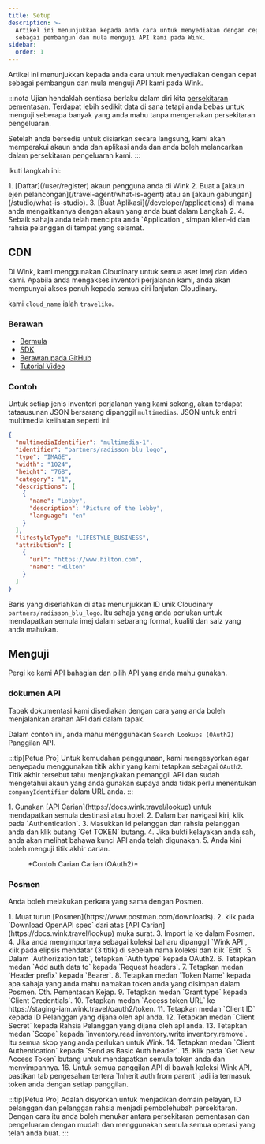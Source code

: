 ```yaml
---
title: Setup
description: >-
  Artikel ini menunjukkan kepada anda cara untuk menyediakan dengan cepat
  sebagai pembangun dan mula menguji API kami pada Wink.
sidebar:
  order: 1
---
```


Artikel ini menunjukkan kepada anda cara untuk menyediakan dengan cepat sebagai pembangun dan mula menguji API kami pada Wink.

:::nota
Ujian hendaklah sentiasa berlaku dalam diri kita [persekitaran pementasan](/getting-started/environments). Terdapat lebih sedikit data di sana tetapi anda bebas untuk menguji seberapa banyak yang anda mahu tanpa mengenakan persekitaran pengeluaran.

Setelah anda bersedia untuk disiarkan secara langsung, kami akan memperakui akaun anda dan aplikasi anda dan anda boleh melancarkan dalam persekitaran pengeluaran kami.
:::

Ikuti langkah ini:

<Steps>
  1. [Daftar](/user/register) akaun pengguna anda di Wink
  2. Buat a [akaun ejen pelancongan](/travel-agent/what-is-agent) atau an [akaun gabungan](/studio/what-is-studio).
  3. [Buat Aplikasi](/developer/applications) di mana anda mengaitkannya dengan akaun yang anda buat dalam Langkah 2.
  4. Sebaik sahaja anda telah mencipta anda `Application`, simpan klien-id dan rahsia pelanggan di tempat yang selamat.
</Steps>


## CDN

Di Wink, kami menggunakan Cloudinary untuk semua aset imej dan video kami. Apabila anda mengakses inventori perjalanan kami, anda akan mempunyai akses penuh kepada semua ciri lanjutan Cloudinary.

kami `cloud_name` ialah  `traveliko`.

### Berawan

* [Bermula](https://cloudinary.com/documentation/dev_kickstart)
* [SDK](https://cloudinary.com/documentation/cloudinary_sdks)
* [Berawan pada GitHub](https://github.com/cloudinary)
* [Tutorial Video](https://cloudinary.com/documentation/cloudinary_sdks_tutorials)

### Contoh

Untuk setiap jenis inventori perjalanan yang kami sokong, akan terdapat tatasusunan JSON bersarang dipanggil `multimedias`. JSON untuk entri multimedia kelihatan seperti ini:

```json {3}
{
  "multimediaIdentifier": "multimedia-1",
  "identifier": "partners/radisson_blu_logo",
  "type": "IMAGE",
  "width": "1024",
  "height": "768",
  "category": "1",
  "descriptions": [
    {
      "name": "Lobby",
      "description": "Picture of the lobby",
      "language": "en"
    }
  ],
  "lifestyleType": "LIFESTYLE_BUSINESS",
  "attribution": [
    {
      "url": "https://www.hilton.com",
      "name": "Hilton"
    }
  ]
}
```

Baris yang diserlahkan di atas menunjukkan ID unik Cloudinary `partners/radisson_blu_logo`. Itu sahaja yang anda perlukan untuk mendapatkan semula imej dalam sebarang format, kualiti dan saiz yang anda mahukan.

## Menguji

Pergi ke kami [API](/developer/apis) bahagian dan pilih API yang anda mahu gunakan.

### dokumen API

Tapak dokumentasi kami disediakan dengan cara yang anda boleh menjalankan arahan API dari dalam tapak.

Dalam contoh ini, anda mahu menggunakan `Search Lookups (OAuth2)` Panggilan API.

:::tip\[Petua Pro]
Untuk kemudahan penggunaan, kami mengesyorkan agar penyepadu menggunakan titik akhir yang kami tetapkan sebagai `OAuth2`. Titik akhir tersebut tahu menjangkakan pemanggil API dan sudah mengetahui akaun yang anda gunakan supaya anda tidak perlu menentukan `companyIdentifier` dalam URL anda.
:::

<Steps>
  1. Gunakan [API Carian](https://docs.wink.travel/lookup) untuk mendapatkan semula destinasi atau hotel.
  2. Dalam bar navigasi kiri, klik pada `Authentication`.
  3. Masukkan id pelanggan dan rahsia pelanggan anda dan klik butang `Get TOKEN` butang.
  4. Jika bukti kelayakan anda sah, anda akan melihat bahawa kunci API anda telah digunakan.
  5. Anda kini boleh menguji titik akhir carian.
</Steps>


<figure>
  <CloudinaryImage width="700" height="265" resize="scale" quality="best" alt="Carian titik akhir API" src="academy/lookup-api-call" errorImage="noimage_opaque_nyrtl0.png" />

  <figcaption>*Contoh Carian Carian (OAuth2)*</figcaption>
</figure>


### Posmen

Anda boleh melakukan perkara yang sama dengan Posmen.

<Steps>
  1. Muat turun [Posmen](https://www.postman.com/downloads).
  2. klik pada `Download OpenAPI spec` dari atas [API Carian](https://docs.wink.travel/lookup) muka surat.
  3. Import ia ke dalam Posmen.
  4. Jika anda mengimportnya sebagai koleksi baharu dipanggil `Wink API`, klik pada elipsis mendatar (3 titik) di sebelah nama koleksi dan klik `Edit`.
  5. Dalam `Authorization tab`, tetapkan `Auth type` kepada OAuth2.
  6. Tetapkan medan `Add auth data to` kepada `Request headers`.
  7. Tetapkan medan `Header prefix` kepada `Bearer`.
  8. Tetapkan medan `Token Name` kepada apa sahaja yang anda mahu namakan token anda yang disimpan dalam Posmen. Cth. Pementasan Kejap.
  9. Tetapkan medan `Grant type` kepada `Client Credentials`.
  10. Tetapkan medan `Access token URL` ke https://staging-iam.wink.travel/oauth2/token.
  11. Tetapkan medan `Client ID` kepada ID Pelanggan yang dijana oleh apl anda.
  12. Tetapkan medan `Client Secret` kepada Rahsia Pelanggan yang dijana oleh apl anda.
  13. Tetapkan medan `Scope` kepada `inventory.read inventory.write inventory.remove`. Itu semua skop yang anda perlukan untuk Wink.
  14. Tetapkan medan `Client Authentication` kepada `Send as Basic Auth header`.
  15. Klik pada `Get New Access Token` butang untuk mendapatkan semula token anda dan menyimpannya.
  16. Untuk semua panggilan API di bawah koleksi Wink API, pastikan tab pengesahan tertera `Inherit auth from parent` jadi ia termasuk token anda dengan setiap panggilan.
</Steps>


:::tip\[Petua Pro]
Adalah disyorkan untuk menjadikan domain pelayan, ID pelanggan dan pelanggan rahsia menjadi pembolehubah persekitaran. Dengan cara itu anda boleh menukar antara persekitaran pementasan dan pengeluaran dengan mudah dan menggunakan semula semua operasi yang telah anda buat.
:::

